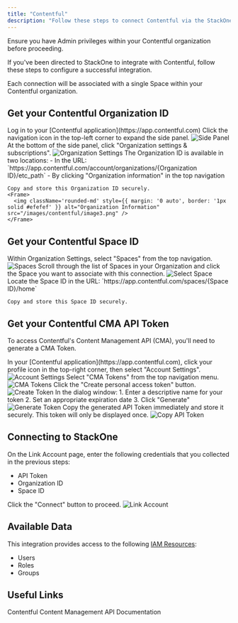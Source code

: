 ```yaml
---
title: "Contentful"
description: "Follow these steps to connect Contentful via the StackOne Hub successfully."
---
```



<Warning>
  Ensure you have Admin privileges within your Contentful organization before proceeding.
</Warning>

If you've been directed to StackOne to integrate with Contentful, follow these steps to configure a successful integration.

Each connection will be associated with a single Space within your Contentful organization.

## Get your Contentful Organization ID

<Steps>
  <Step title="Log in to Contentful">
    Log in to your [Contentful application](https://app.contentful.com)
  </Step>

  <Step title="Expand Side Panel">
    Click the navigation icon in the top-left corner to expand the side panel.
    <Frame>
      <img className='rounded-md' style={{ margin: '0 auto', border: '1px solid #efefef' }} alt="Side Panel" src="/images/contentful/image1.png" />
    </Frame>
  </Step>

  <Step title="Access Organization Settings">
    At the bottom of the side panel, click "Organization settings & subscriptions".
    <Frame>
      <img className='rounded-md' style={{ margin: '0 auto', border: '1px solid #efefef' }} alt="Organization Settings" src="/images/contentful/image2.png" />
    </Frame>
  </Step>

  <Step title="Copy Organization ID">
    The Organization ID is available in two locations:
    - In the URL: `https://app.contentful.com/account/organizations/{Organization ID}/etc_path`
    - By clicking "Organization information" in the top navigation
    
    Copy and store this Organization ID securely.
    <Frame>
      <img className='rounded-md' style={{ margin: '0 auto', border: '1px solid #efefef' }} alt="Organization Information" src="/images/contentful/image3.png" />
    </Frame>
  </Step>
</Steps>

## Get your Contentful Space ID

<Steps>
  <Step title="Navigate to Spaces">
    Within Organization Settings, select "Spaces" from the top navigation.
    <Frame>
      <img className='rounded-md' style={{ margin: '0 auto', border: '1px solid #efefef' }} alt="Spaces" src="/images/contentful/image4.png" />
    </Frame>
  </Step>

  <Step title="Select Space">
    Scroll through the list of Spaces in your Organization and click the Space you want to associate with this connection.
    <Frame>
      <img className='rounded-md' style={{ margin: '0 auto', border: '1px solid #efefef' }} alt="Select Space" src="/images/contentful/image5.png" />
    </Frame>
  </Step>

  <Step title="Copy Space ID">
    Locate the Space ID in the URL: `https://app.contentful.com/spaces/{Space ID}/home`
    
    Copy and store this Space ID securely.
  </Step>
</Steps>

## Get your Contentful CMA API Token

To access Contentful's Content Management API (CMA), you'll need to generate a CMA Token.

<Steps>
  <Step title="Access Account Settings">
    In your [Contentful application](https://app.contentful.com), click your profile icon in the top-right corner, then select "Account Settings".
    <Frame>
      <img className='rounded-md' style={{ margin: '0 auto', border: '1px solid #efefef' }} alt="Account Settings" src="/images/contentful/image6.png" />
    </Frame>
  </Step>

  <Step title="Navigate to CMA Tokens">
    Select "CMA Tokens" from the top navigation menu.
    <Frame>
      <img className='rounded-md' style={{ margin: '0 auto', border: '1px solid #efefef' }} alt="CMA Tokens" src="/images/contentful/image7.png" />
    </Frame>
  </Step>

  <Step title="Create Token">
    Click the "Create personal access token" button.
    <Frame>
      <img className='rounded-md' style={{ margin: '0 auto', border: '1px solid #efefef' }} alt="Create Token" src="/images/contentful/image8.png" />
    </Frame>
  </Step>

  <Step title="Generate Token">
    In the dialog window:
    1. Enter a descriptive name for your token
    2. Set an appropriate expiration date
    3. Click "Generate"
    <Frame>
      <img className='rounded-md' style={{ margin: '0 auto', border: '1px solid #efefef' }} alt="Generate Token" src="/images/contentful/image9.png" />
    </Frame>
  </Step>

  <Step title="Copy API Token">
    Copy the generated API Token immediately and store it securely. This token will only be displayed once.
    <Frame>
      <img className='rounded-md' style={{ margin: '0 auto', border: '1px solid #efefef' }} alt="Copy API Token" src="/images/contentful/image10.png" />
    </Frame>
  </Step>
</Steps>

## Connecting to StackOne

<Steps>
  <Step title="Enter Credentials">
    On the Link Account page, enter the following credentials that you collected in the previous steps:
    <ul>
      <li>API Token</li>
      <li>Organization ID</li>
      <li>Space ID</li>
    </ul>
    Click the "Connect" button to proceed.
    <Frame>
      <img className='rounded-md' style={{ margin: '0 auto', border: '1px solid #efefef' }} alt="Link Account" src="/images/contentful/image11.png" />
    </Frame>
  </Step>
</Steps>

<IntegrationFooter />

## Available Data

This integration provides access to the following [IAM Resources](https://docs.stackone.com/reference/iam_list_users):
<ul>
 <li>Users</li>
 <li>Roles</li>
 <li>Groups</li>
</ul>

## Useful Links
<Card title="API Reference" icon="link" href="https://www.contentful.com/developers/docs/references/content-management-api/">
    Contentful Content Management API Documentation
</Card>
